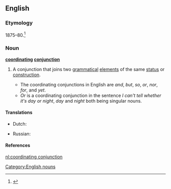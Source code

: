 ==English==

===Etymology===
1875–80.<ref>{{R:Dictionary.com 1.1}}</ref>

===Noun===
'''[[coordinating]] [[conjunction]]'''

# {{grammar}} A conjunction that joins two [[grammatical]] [[element]]s of the same [[status]] or [[construction]].
#*The coordinating conjunctions in English are ''and'', ''but'', ''so'', ''or'', ''nor'', ''for'', and ''yet''.
#*''Or'' is a coordinating conjunction in the sentence ''I can't tell whether it's day or night'', ''day'' and ''night'' both being singular nouns.

====Translations====
{{trans-top|conjunction that joins two grammatical elements of the same status or construction}}
*Dutch: {{t-|nl|nevenschikkend voegwoord|n}}
{{trans-mid}}
*Russian: {{t-|ru|сочинительный союз|m|tr=sočinít'el'nyj sojúz|sc=Cyrl}}
{{trans-bottom}}

====References====
<references />

[[Category:English nouns]]

[[nl:coordinating conjunction]]
